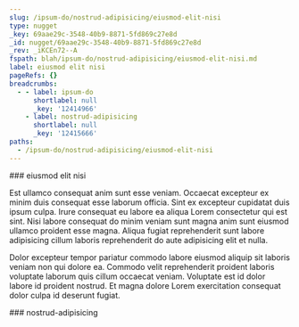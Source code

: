 ```yaml
---
slug: /ipsum-do/nostrud-adipisicing/eiusmod-elit-nisi
type: nugget
_key: 69aae29c-3548-40b9-8871-5fd869c27e8d
_id: nugget/69aae29c-3548-40b9-8871-5fd869c27e8d
_rev: _iKCEn72--A
fspath: blah/ipsum-do/nostrud-adipisicing/eiusmod-elit-nisi.md
label: eiusmod elit nisi
pageRefs: {}
breadcrumbs:
  - - label: ipsum-do
      shortlabel: null
      _key: '12414966'
    - label: nostrud-adipisicing
      shortlabel: null
      _key: '12415666'
paths:
  - /ipsum-do/nostrud-adipisicing/eiusmod-elit-nisi
---
```


<NuggetArea>
<Nugget slug="/ipsum-do/nostrud-adipisicing/eiusmod-elit-nisi" type="nugget" _key="69aae29c-3548-40b9-8871-5fd869c27e8d" _id="nugget/69aae29c-3548-40b9-8871-5fd869c27e8d" _rev="_iKCEn72--A" fspath="blah/ipsum-do/nostrud-adipisicing/eiusmod-elit-nisi.md" label="eiusmod elit nisi" paths="/ipsum-do/nostrud-adipisicing/eiusmod-elit-nisi">
<NuggetBody>
### eiusmod elit nisi

Est ullamco consequat anim sunt esse veniam. Occaecat excepteur ex minim duis consequat esse laborum officia. Sint ex excepteur cupidatat duis ipsum culpa. Irure consequat eu labore ea aliqua Lorem consectetur qui est sint. Nisi labore consequat do minim veniam sunt magna anim sunt eiusmod ullamco proident esse magna. Aliqua fugiat reprehenderit sunt labore adipisicing cillum laboris reprehenderit do aute adipisicing elit et nulla.

Dolor excepteur tempor pariatur commodo labore eiusmod aliquip sit laboris veniam non qui dolore ea. Commodo velit reprehenderit proident laboris voluptate laborum quis cillum occaecat veniam. Voluptate est id dolor labore id proident nostrud. Et magna dolore Lorem exercitation consequat dolor culpa id deserunt fugiat.

</NuggetBody>
<Breadcrumbs>
<Crumbs>
<Crumb _key="12414966" label="ipsum-do" /><Crumb _key="12415666" label="nostrud-adipisicing" />
</Crumbs>
</Breadcrumbs>
</Nugget>

<NuggetsInbound>
</NuggetsInbound>
<NuggetsOutbound>
</NuggetsOutbound>
</NuggetArea>
<PassagesInbound>
<Passage direction="inbound" type="passage" _key="12415666" _id="passage/12415666" _rev="_iKCEn7a--A" label="nostrud-adipisicing" passage="nostrud-adipisicing" fspath="blah/ipsum-do/nostrud-adipisicing" paths="/ipsum-do/nostrud-adipisicing" slug="/ipsum-do/nostrud-adipisicing">
<NuggetBody>
### nostrud-adipisicing

</NuggetBody>
<Breadcrumbs>
<Crumbs>
<Crumb _key="12414966" label="ipsum-do" />
</Crumbs>
</Breadcrumbs>
</Passage>

</PassagesInbound>
<PassagesOutbound>
</PassagesOutbound>
